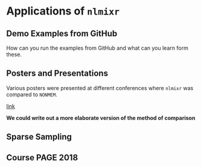 # Applications of `nlmixr` {#applications}




## Demo Examples from GitHub
How can you run the examples from GitHub and what can you learn form these.



## Posters and Presentations
Various posters were presented at different conferences where `nlmixr` was compared to `NONMEM`.



[link](”https://github.com/nlmixrdevelopment/nlmixr_bookdown/poster/PosterACoP2016.pdf”)

**We could write out a more elaborate version of the method of comparison**


## Sparse Sampling





## Course PAGE 2018
